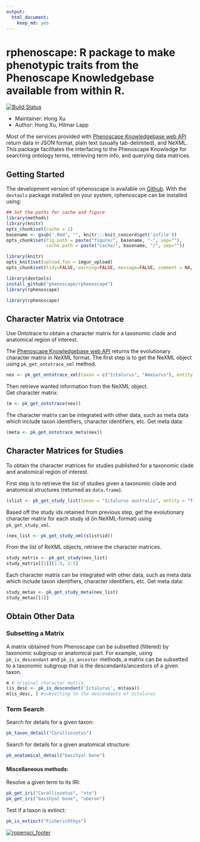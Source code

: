 ```yaml
---
output:
  html_document:
    keep_md: yes
---
```


# rphenoscape: R package to make phenotypic traits from the Phenoscape Knowledgebase available from within R.

[![Build Status](https://travis-ci.org/phenoscape/rphenoscape.svg?branch=master)](https://travis-ci.org/phenoscape/rphenoscape)

* Maintainer: Hong Xu
* Author: Hong Xu, Hilmar Lapp


Most of the services provided with [Phenoscape Knowledgebase web API](http://kb.phenoscape.org/apidocs/) return data in JSON format, plain text (usually tab-delimited), and NeXML. This package facilitates the interfacing to the Phenoscape Knowledge for searching ontology terms, retrieving term info, and querying data matrices. 


## Getting Started
The development version of rphenoscape is available on [Github](www.github.com/phenoscape/rphenoscape). With the `devtools` package installed on your system, rphenoscape can be installed using:


```r
## Set the paths for cache and figure
library(methods)
library(knitr)
opts_chunk$set(cache = 1)
basename <- gsub(".Rmd", "", knitr:::knit_concord$get('infile')) 
opts_chunk$set(fig.path = paste("figure/", basename, "-", sep=""),
               cache.path = paste("cache/", basename, "/", sep=""))
```

```r
library(knitr)
opts_knit$set(upload.fun = imgur_upload)
opts_chunk$set(tidy=FALSE, warning=FALSE, message=FALSE, comment = NA, verbose = TRUE)
```


```r
library(devtools)
install_github("phenoscape/rphenoscape")
library(rphenoscape)
```
```r
library(rphenoscape)
```

## Character Matrix via Ontotrace
Use Ontotrace to obtain a character matrix for a taxonomic clade and anatomical region of interest. 

The [Phenoscape Knowledgebase web API](http://kb.phenoscape.org/apidocs/#/OntoTrace/get_ontotrace) returns the evolutionary character matrix in NeXML format. The first step is to get the NeXML object using ```pk_get_ontotrace_xml``` method. 
```r
nex <- pk_get_ontotrace_xml(taxon = c("Ictalurus", "Ameiurus"), entity = "fin spine")
```
Then retrieve wanted information from the NeXML object.  
Get character matrix:
```r
(m <- pk_get_ontotrace(nex))
```
The character matrix can be integrated with other data, such as meta data which include taxon identifiers, character identifiers, etc.
Get meta data:
```r
(meta <- pk_get_ontotrace_meta(nex))
```

## Character Matrices for Studies
To obtain the character matrices for studies published for a taxonomic clade and anatomical region of interest.

First step is to retrieve the list of studies given a taxonomic clade and anatomical structures (returned as ```data.frame```).
```r
(slist <- pk_get_study_list(taxon = "Ictalurus australis", entity = "fin"))
```

Based off the study ids retained from previous step, get the evolutionary character matrix for each study id (in NeXML-format) using ```pk_get_study_xml```.
```r
(nex_list <- pk_get_study_xml(slist$id))
```

From the list of ReXML objects, retrieve the character matrices.
```r
study_matrix <- pk_get_study(nex_list)
study_matrix[[1]][1:5, 1:5]
```

Each character matrix can be integrated with other data, such as meta data which include taxon identifiers, character identifiers, etc.
Get meta data:
```r
study_metas <- pk_get_study_meta(nex_list)
study_metas[[1]]
```

## Obtain Other Data
### Subsetting a Matrix
A matrix obtained from Phenoscape can be subsetted (filtered) by taxonomic subgroup or anatomical part. For example, using ```pk_is_descendant``` and ```pk_is_ancestor``` methods, a matrix can be subsetted to a taxonomic subgroup that is the descendants/ancestors of a given taxon.
```r
m # original character matrix
(is_desc <- pk_is_descendant('Ictalurus', m$taxa))
m[is_desc, ] #subsetting to the descendants of Ictalurus
```

### Term Search

Search for details for a given taxon:
```r
pk_taxon_detail("Coralliozetus")
```

Search for details for a given anatomical structure:
```r
pk_anatomical_detail("basihyal bone")
```


#### Miscellaneous methods:
Resolve a given term to its IRI:
```r
pk_get_iri("Coralliozetus", "vto")
pk_get_iri("basihyal bone", "uberon")
```

Test if a taxon is extinct:
```r
pk_is_extinct("Fisherichthys")
```

[![ropensci_footer](https://ropensci.org/public_images/github_footer.png)](http://ropensci.org)

